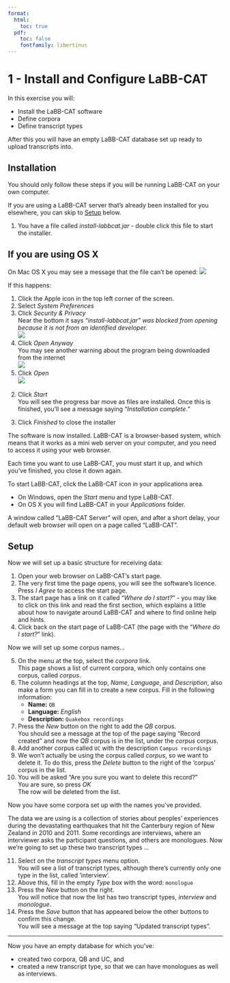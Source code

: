 ```yaml
---
format:
  html:
    toc: true
  pdf: 
    toc: false
    fontfamily: libertinus
---
```

# 1 - Install and Configure LaBB-CAT

In this exercise you will:

-   Install the LaBB-CAT software
-   Define corpora
-   Define transcript types

After this you will have an empty LaBB-CAT database set up ready to
upload transcripts into.

## Installation

You should only follow these steps if you will be running LaBB-CAT on your own computer.

If you are using a LaBB-CAT server that's already been installed for you elsewhere, you can skip to [Setup] below.

(@) You have a file called *install-labbcat.jar* - double click this
    file to start the installer.

:::{.callout-tip collapse=true}
## If you are using OS X
On Mac OS X you may see a message that the file can't be opened:
![](install-labbcat-OSX-warning.png)

If this happens:

1.  Click the Apple icon in the top left corner of the screen.
2.  Select *System Preferences*
3.  Click *Security & Privacy*\
    Near the bottom it says "*install-labbcat.jar" was blocked
    from opening because it is not from an identified developer.*\
    ![](install-labbcat-OSX-open-anyway.png)
4.  Click *Open Anyway*\
    You may see another warning about the program being downloaded
    from the internet\
    ![](install-labbcat-OSX-open.png)
5.  Click *Open*\
    *![](install-labbcat.png)* 
:::

(@)  Click *Start*\
    You will see the progress bar move as files are installed. Once this
    is finished, you'll see a message saying "*Installation complete.*"
3.  Click *Finished* to close the installer

The software is now installed. LaBB-CAT is a browser-based system, which
means that it works as a mini web server on your computer, and you need
to access it using your web browser.

Each time you want to use LaBB-CAT, you must start it up, and which
you've finished, you close it down again.

To start LaBB-CAT, click the LaBB-CAT icon in your applications area.

-   On Windows, open the *Start* menu and type LaBB-CAT.
-   On OS X you will find LaBB-CAT in your *Applications* folder.

A window called "LaBB-CAT Server" will open, and after a short delay,
your default web browser will open on a page called "LaBB-CAT".

## Setup {#sec-setup}

Now we will set up a basic structure for receiving data:

1.  Open your web browser on LaBB-CAT's start page.
2.  The very first time the page opens, you will see the software's
    licence. Press *I Agree* to access the start page.
3.  The start page has a link on it called "*Where do I start?*" - you
    may like to click on this link and read the first section, which
    explains a little about how to navigate around LaBB-CAT and where to
    find online help and hints.
4.  Click back on the start page of LaBB-CAT (the page with the "*Where
    do I start?*" link).

Now we will set up some corpus names...

5.  On the menu at the top, select the *corpora* link.\
    This page shows a list of current corpora, which only contains one
    corpus, called *corpus*.
6.  The column headings at the top, *Name*, *Language*, and
    *Description*, also make a form you can fill in to create a new
    corpus. Fill in the following information:
    -   **Name:** `QB`
    -   **Language:** *English*
    -   **Description:** `Quakebox recordings`
7.  Press the *New* button on the right to add the *QB* corpus.\
    You should see a message at the top of the page saying "Record
    created" and now the *QB* corpus is in the list, under the *corpus*
    corpus.
8.  Add another corpus called `UC` with the description `Campus recordings`
9.  We won't actually be using the corpus called *corpus*, so we want
    to delete it. To do this, press the *Delete* button to the right of
    the 'corpus' corpus in the list.
10. You will be asked "Are you sure you want to delete this record?"\
    You are sure, so press *OK*\
    The row will be deleted from the list.

Now you have some corpora set up with the names you've provided.

The data we are using is a collection of stories about peoples'
experiences during the devastating earthquakes that hit the
Canterbury region of New Zealand in 2010 and 2011. Some recordings
are interviews, where an interviewer asks the participant questions,
and others are monologues. Now we're going to set up these two
transcript types ...

11. Select on the *transcript types* menu option.\
    You will see a list of transcript types, although there's currently
    only one type in the list, called 'interview'.
12. Above this, fill in the empty *Type* box with the word: `monologue`
13. Press the *New* button on the right.\
    You will notice that now the list has two transcript types,
    *interview* and *monologue*.
14. Press the *Save* button that has appeared below the other buttons to
    confirm this change.\
    You will see a message at the top saying "Updated transcript types".

---

Now you have an empty database for which you've:

-   created two corpora, QB and UC, and
-   created a new transcript type, so that we can have monologues as
    well as interviews.

